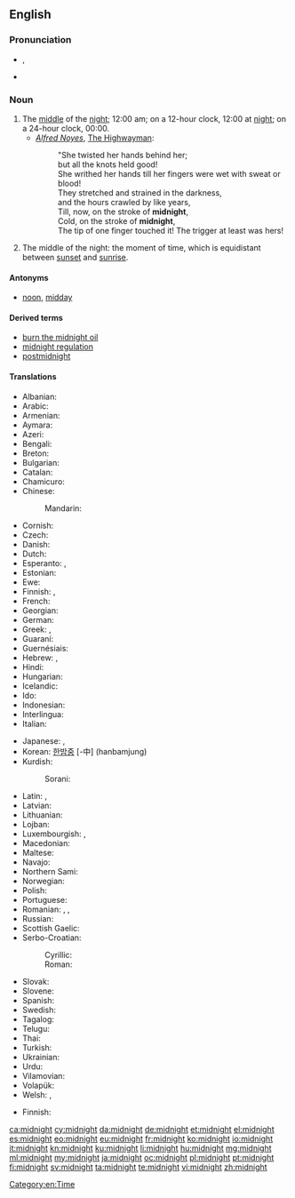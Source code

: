 ==English==
{{wikipedia}}

===Pronunciation===
* {{IPA|/ˈmɪdˌnaɪt/}}, {{X-SAMPA|/"mId%naIt/}}
* {{audio|en-us-midnight.ogg|Audio (US)}}

===Noun===
{{en-noun}}

# The [[middle]] of the [[night]]; 12:00 am; on a 12-hour clock, 12:00 at [[night]]; on a 24-hour clock, 00:00.
#* ''[[w:Alfred Noyes|Alfred Noyes]]'', [[w:The Highwayman (poem)|The Highwayman]]:
#*: "She twisted her hands behind her;
#*: but all the knots held good!
#*: She writhed her hands till her fingers were wet with sweat or blood!
#*: They stretched and strained in the darkness,
#*: and the hours crawled by like years,
#*: Till, now, on the stroke of '''midnight''',
#*: Cold, on the stroke of '''midnight''',
#*: The tip of one finger touched it! The trigger at least was hers!
# The middle of the night: the moment of time, which is equidistant between [[sunset]] and [[sunrise]].

====Antonyms====
* [[noon]], [[midday]]

====Derived terms====
* [[burn the midnight oil]]
* [[midnight regulation]]
* [[postmidnight]]

====Translations====
{{trans-top|12 o'clock at night}}
* Albanian: {{t-|sq|mesnatë|xs=Albanian}} {{g|sq}}
* Arabic: {{Arab|[[منتصف الليل]]}} {{IPAchar|(muntáʂaf al-léyl)}} {{m}}
* Armenian: {{t-|hy|կեսգիշեր|tr=kesgišer}}
* Aymara: {{t-|ay|chika aruma|xs=Aymara}}
* Azeri: {{t-|az|gecə yarısı|xs=Azeri}}
* Bengali: {{t-|bn|মধ্যরাত|sc=Beng}}
* Breton: {{t+|br|hanternoz|m|xs=Breton}}
* Bulgarian: {{t+|bg|полунощ|f}}
* Catalan: {{t+|ca|mitjanit|f}}
* Chamicuro: {{tø|ccc|shawalasko}}
* Chinese:
*: Mandarin: {{t-|cmn|半夜|tr=bànyè|sc=Hani}}
* Cornish: {{t-|kw|hanter nos|f}}
* Czech: {{t+|cs|půlnoc|f}}
* Danish: {{t-|da|midnat}}
* Dutch: {{t+|nl|middernacht|m}}
* Esperanto: {{t-|eo|noktmezo|xs=Esperanto}}, {{t-|eo|noktomezo|xs=Esperanto}}
* Estonian: {{t-|et|kesköö}}
* Ewe: {{tø|ee|zãtitina|xs=Ewe}}
* Finnish: {{t+|fi|keskiyö}}, {{t+|fi|puoliyö}}
* French: {{t+|fr|minuit|f}}
* Georgian: {{t+|ka|შუაღამე|tr=šuaḡame|sc=Geor|xs=Georgian}}
* German: {{t+|de|Mitternacht|f}}
* Greek: {{t-|el|μεσονύκτιο|n|tr=mesonýktio}}, {{t+|el|μεσάνυχτα|n|p|tr=mesánychta}}
* Guaraní: {{t-|gn|pyharepyte|xs=Guaraní}}
* Guernésiais: {{tø|roa-grn|migniet|f}}
* Hebrew: {{t+|he|חצות הלילה|f}}, {{t+|he|חצות|f}}
* Hindi: {{t-|hi|आधी रात|f|tr=ādhī rāt|xs=Hindi}}
* Hungarian: {{t+|hu|éjfél}}
* Icelandic: {{t+|is|miðnætti|m}}
* Ido: {{t+|io|nokto-mezo|xs=Ido}}
* Indonesian: {{t+|id|tengah malam|xs=Indonesian}}
* Interlingua: {{t-|ia|medienocte|xs=Interlingua}}
* Italian: {{t+|it|mezzanotte|f}}
{{trans-mid}}
* Japanese: {{t+|ja|深夜|tr=shin’ya}}, {{t-|ja|真夜中|tr=mayonaka}}
* Korean: [[한밤중]] [-中] (hanbamjung)
* Kurdish:
*: Sorani: {{ku-Arab|[[نیوه‌شه‌و]]}}
* Latin: {{t-|la|media nox}}, {{t-|la|media nox|f}}
* Latvian: {{t-|lv|pusnakts|xs=Latvian}}
* Lithuanian: {{t-|lt|vidurnaktis|m|xs=Lithuanian}}
* Lojban: {{t-|jbo|ctemidju|xs=Lojban}}
* Luxembourgish: {{t-|lb|Mëtternuecht|f}}, {{t+|lb|Hallefnuecht|f}}
* Macedonian: {{t|mk|пладне|n|tr=pládne|sc=Cyrl}}
* Maltese: {{t-|mt|nofsillejl|xs=Maltese}}
* Navajo: {{tø|nv|tłʼéʼííłnííʼ}}
* Northern Sami: {{tø|se|gaskaidja|xs=Northern Sami}}
* Norwegian: {{t|no|midnatt}}
* Polish: {{t+|pl|północ|f}}
* Portuguese: {{t+|pt|meia-noite|f}}
* Romanian: {{t-|ro|miezul nopții}},  {{t-|ro|miez de noapte}}, {{t-|ro|mijloc de noapte|n}}
* Russian: {{t+|ru|полночь|f|tr=pólnoč’}}
* Scottish Gaelic: {{t-|gd|meadhan-oidhche|m|xs=Scottish Gaelic}}
* Serbo-Croatian:
*: Cyrillic: {{t-|sh|поноћ|alt=по́ноћ|f|sc=Cyrl}}
*: Roman: {{t-|sh|ponoć|alt=pónoć|f|sc=Latn}}
* Slovak: {{t-|sk|polnoc|f}}
* Slovene: {{t+|sl|polnoč|f}}
* Spanish: {{t+|es|medianoche|f}}
* Swedish: {{t+|sv|midnatt}}
* Tagalog: {{t-|tl|hating gabi|xs=Tagalog}}
* Telugu: {{t+|te|నడిరేయి}}
* Thai: {{t-|th|เที่ยงคืน}}
* Turkish: {{t+|tr|gece yarısı}}
* Ukrainian: {{t+|uk|північ|f|tr=pívnič|xs=Ukrainian}}
* Urdu: {{t-|ur|آدھی رات|f|tr=ādhī rāt|xs=Urdu}}
* Vilamovian: {{tø|wym|mytułnaocht}}
* Volapük: {{t+|vo|zeneit}}
* Welsh: {{t+|cy|canol nos|xs=Welsh}}, {{t+|cy|hanner nos|m}}
{{trans-bottom}}

{{trans-top|point of time equidistant from sunset and sunrise}}
* Finnish: {{t+|fi|keskiyö}}
{{trans-mid}}
{{trans-bottom}}

[[Category:en:Time]]

[[ca:midnight]]
[[cy:midnight]]
[[da:midnight]]
[[de:midnight]]
[[et:midnight]]
[[el:midnight]]
[[es:midnight]]
[[eo:midnight]]
[[eu:midnight]]
[[fr:midnight]]
[[ko:midnight]]
[[io:midnight]]
[[it:midnight]]
[[kn:midnight]]
[[ku:midnight]]
[[li:midnight]]
[[hu:midnight]]
[[mg:midnight]]
[[ml:midnight]]
[[my:midnight]]
[[ja:midnight]]
[[oc:midnight]]
[[pl:midnight]]
[[pt:midnight]]
[[fi:midnight]]
[[sv:midnight]]
[[ta:midnight]]
[[te:midnight]]
[[vi:midnight]]
[[zh:midnight]]